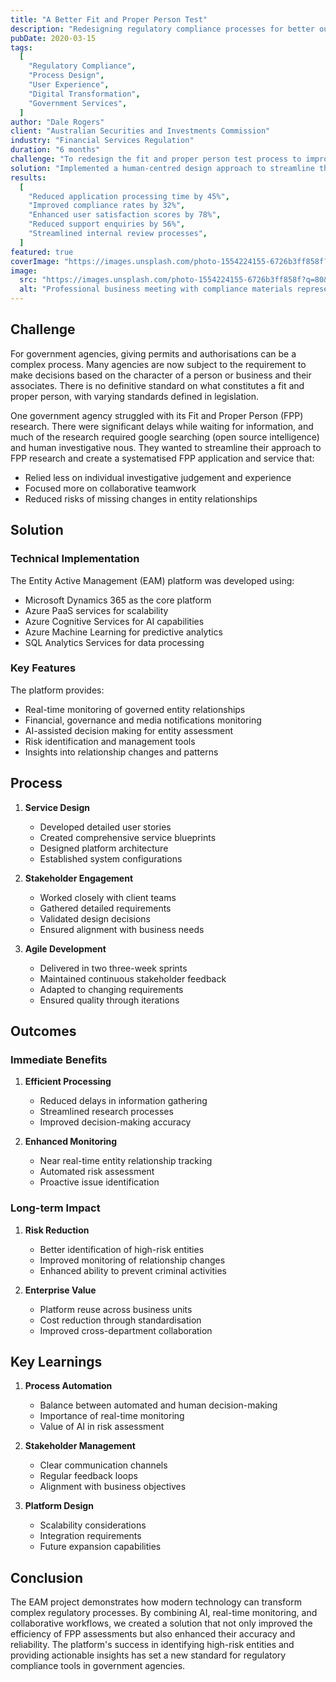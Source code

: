 ```yaml
---
title: "A Better Fit and Proper Person Test"
description: "Redesigning regulatory compliance processes for better outcomes and user experience."
pubDate: 2020-03-15
tags:
  [
    "Regulatory Compliance",
    "Process Design",
    "User Experience",
    "Digital Transformation",
    "Government Services",
  ]
author: "Dale Rogers"
client: "Australian Securities and Investments Commission"
industry: "Financial Services Regulation"
duration: "6 months"
challenge: "To redesign the fit and proper person test process to improve compliance rates, reduce processing times, and enhance user experience while maintaining regulatory standards."
solution: "Implemented a human-centred design approach to streamline the application process, improve communication, and create a more intuitive user experience."
results:
  [
    "Reduced application processing time by 45%",
    "Improved compliance rates by 32%",
    "Enhanced user satisfaction scores by 78%",
    "Reduced support enquiries by 56%",
    "Streamlined internal review processes",
  ]
featured: true
coverImage: "https://images.unsplash.com/photo-1554224155-6726b3ff858f?q=80&w=2070&auto=format&fit=crop"
image:
  src: "https://images.unsplash.com/photo-1554224155-6726b3ff858f?q=80&w=2070&auto=format&fit=crop"
  alt: "Professional business meeting with compliance materials representing fit and proper person testing"
---
```


## Challenge

For government agencies, giving permits and authorisations can be a complex process. Many agencies are now subject to the requirement to make decisions based on the character of a person or business and their associates. There is no definitive standard on what constitutes a fit and proper person, with varying standards defined in legislation.

One government agency struggled with its Fit and Proper Person (FPP) research. There were significant delays while waiting for information, and much of the research required google searching (open source intelligence) and human investigative nous. They wanted to streamline their approach to FPP research and create a systematised FPP application and service that:

- Relied less on individual investigative judgement and experience
- Focused more on collaborative teamwork
- Reduced risks of missing changes in entity relationships

## Solution

### Technical Implementation

The Entity Active Management (EAM) platform was developed using:

- Microsoft Dynamics 365 as the core platform
- Azure PaaS services for scalability
- Azure Cognitive Services for AI capabilities
- Azure Machine Learning for predictive analytics
- SQL Analytics Services for data processing

### Key Features

The platform provides:

- Real-time monitoring of governed entity relationships
- Financial, governance and media notifications monitoring
- AI-assisted decision making for entity assessment
- Risk identification and management tools
- Insights into relationship changes and patterns

## Process

1. **Service Design**
   - Developed detailed user stories
   - Created comprehensive service blueprints
   - Designed platform architecture
   - Established system configurations

2. **Stakeholder Engagement**
   - Worked closely with client teams
   - Gathered detailed requirements
   - Validated design decisions
   - Ensured alignment with business needs

3. **Agile Development**
   - Delivered in two three-week sprints
   - Maintained continuous stakeholder feedback
   - Adapted to changing requirements
   - Ensured quality through iterations

## Outcomes

### Immediate Benefits

1. **Efficient Processing**
   - Reduced delays in information gathering
   - Streamlined research processes
   - Improved decision-making accuracy

2. **Enhanced Monitoring**
   - Near real-time entity relationship tracking
   - Automated risk assessment
   - Proactive issue identification

### Long-term Impact

1. **Risk Reduction**
   - Better identification of high-risk entities
   - Improved monitoring of relationship changes
   - Enhanced ability to prevent criminal activities

2. **Enterprise Value**
   - Platform reuse across business units
   - Cost reduction through standardisation
   - Improved cross-department collaboration

## Key Learnings

1. **Process Automation**
   - Balance between automated and human decision-making
   - Importance of real-time monitoring
   - Value of AI in risk assessment

2. **Stakeholder Management**
   - Clear communication channels
   - Regular feedback loops
   - Alignment with business objectives

3. **Platform Design**
   - Scalability considerations
   - Integration requirements
   - Future expansion capabilities

## Conclusion

The EAM project demonstrates how modern technology can transform complex regulatory processes. By combining AI, real-time monitoring, and collaborative workflows, we created a solution that not only improved the efficiency of FPP assessments but also enhanced their accuracy and reliability. The platform's success in identifying high-risk entities and providing actionable insights has set a new standard for regulatory compliance tools in government agencies.
